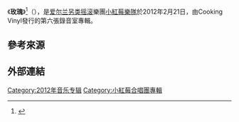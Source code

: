 {{NoteTA
|G1=Music
|G2=Show
|1=zh-tw:小紅莓合唱團;zh-hk:小紅莓樂隊;zh-cn:小红莓乐队;
|2=zh-tw:主唱;zh-cn:主音;
|3=zh:多洛丝·奥瑞沃丹;zh-cn:多洛丝·奥瑞沃丹;zh-hk:多麗絲·奧里奧丹;zh-tw:桃樂絲·歐里歐丹;
}}
{{Infobox album
| name         = 玫瑰
| original_name= {{lang|en|''Roses''}}
| type         = studio
| artist       = [[小紅莓樂隊|小紅莓樂隊]]
| cover        = Roses by The Cranberries.jpg
| caption      =
| alt          =
| released     = {{startdate|2012|2|21|df=y}}
| genre        = [[另類搖滾|另類搖滾]]、[[流行搖滾|流行搖滾]]
| length       = {{duration|m=44|s=20}}
| language     = 英文
| label        = Cooking Vinyl
| producer     = 
| prev_title   = {{le|Bualadh Bos – The Cranberries Live}}
| prev_year    = 2009
| next_title   = [[Something_Else_(小紅莓合唱團專輯)|Something Else]]
| next_year    = 2017
| misc         = 
}}

《'''玫瑰'''》<ref>{{Cite web|title=玫瑰 雙碟豪華版／ROSES 雙碟豪華版 > 小紅莓合唱團／THE CRANBERRIES > 佳佳唱片行 |url=https://www.ccr.com.tw/goods/232238 |website=佳佳唱片行 |accessdate=2021-03-15 |archiveurl=https://web.archive.org/web/20210315135659/https://www.ccr.com.tw/goods/232238 |archivedate=2021-03-15 |language=zh |deadurl=no}}</ref>（{{lang-en|''Roses''}}），是[[爱尔兰|爱尔兰]][[另类摇滚|另类摇滚]]樂團[[小紅莓樂隊|小紅莓樂隊]]於2012年2月21日，由Cooking Vinyl發行的第六張錄音室專輯。

== 參考來源 ==
{{reflist}}

== 外部連結 ==

[[Category:2012年音乐专辑|Category:2012年音乐专辑]]
[[Category:小紅莓合唱團專輯|Category:小紅莓合唱團專輯]]
